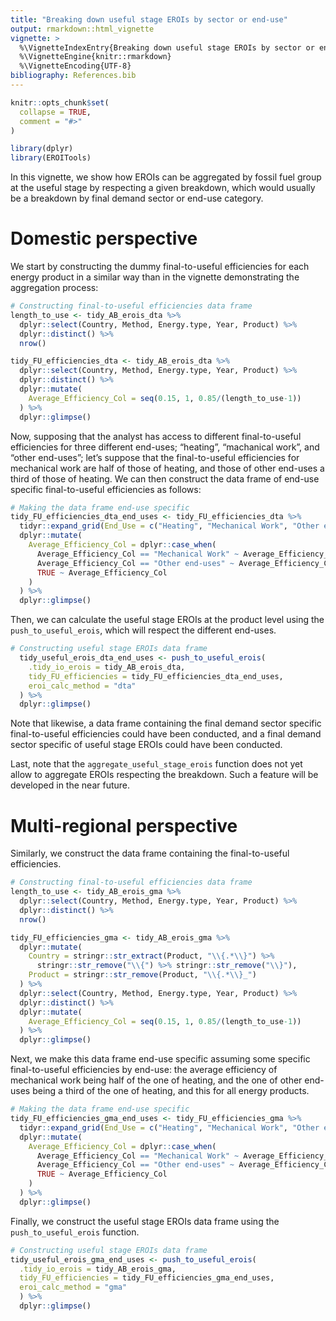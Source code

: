 ```yaml
---
title: "Breaking down useful stage EROIs by sector or end-use"
output: rmarkdown::html_vignette
vignette: >
  %\VignetteIndexEntry{Breaking down useful stage EROIs by sector or end-use}
  %\VignetteEngine{knitr::rmarkdown}
  %\VignetteEncoding{UTF-8}
bibliography: References.bib
---
```


```r
knitr::opts_chunk$set(
  collapse = TRUE,
  comment = "#>"
)
```

```r
library(dplyr)
library(EROITools)
```


In this vignette, we show how EROIs can be aggregated by fossil fuel group at the useful stage by respecting a given breakdown, which would usually be a breakdown by final demand sector or end-use category.


# Domestic perspective

We start by constructing the dummy final-to-useful efficiencies for each energy product in a similar way than in the vignette demonstrating the aggregation process:

```r
# Constructing final-to-useful efficiencies data frame
length_to_use <- tidy_AB_erois_dta %>%
  dplyr::select(Country, Method, Energy.type, Year, Product) %>%
  dplyr::distinct() %>%
  nrow()

tidy_FU_efficiencies_dta <- tidy_AB_erois_dta %>%
  dplyr::select(Country, Method, Energy.type, Year, Product) %>%
  dplyr::distinct() %>%
  dplyr::mutate(
    Average_Efficiency_Col = seq(0.15, 1, 0.85/(length_to_use-1))
  ) %>% 
  dplyr::glimpse()
```

Now, supposing that the analyst has access to different final-to-useful efficiencies for three different end-uses; "heating", "machanical work", and "other end-uses"; let's suppose that the final-to-useful efficiencies for mechanical work are half of those of heating, and those of other end-uses a third of those of heating. We can then construct the data frame of end-use specific final-to-useful efficiencies as follows:

```r
# Making the data frame end-use specific
tidy_FU_efficiencies_dta_end_uses <- tidy_FU_efficiencies_dta %>% 
  tidyr::expand_grid(End_Use = c("Heating", "Mechanical Work", "Other end-uses")) %>% 
  dplyr::mutate(
    Average_Efficiency_Col = dplyr::case_when(
      Average_Efficiency_Col == "Mechanical Work" ~ Average_Efficiency_Col / 2,
      Average_Efficiency_Col == "Other end-uses" ~ Average_Efficiency_Col / 3,
      TRUE ~ Average_Efficiency_Col
    )
  ) %>% 
  dplyr::glimpse()
```

Then, we can calculate the useful stage EROIs at the product level using the `push_to_useful_erois`, which will respect the different end-uses.

```r
# Constructing useful stage EROIs data frame
  tidy_useful_erois_dta_end_uses <- push_to_useful_erois(
    .tidy_io_erois = tidy_AB_erois_dta,
    tidy_FU_efficiencies = tidy_FU_efficiencies_dta_end_uses,
    eroi_calc_method = "dta"
  ) %>% 
  dplyr::glimpse()
```

Note that likewise, a data frame containing the final demand sector specific final-to-useful efficiencies could have been conducted, and a final demand sector specific of useful stage EROIs could have been conducted.

Last, note that the `aggregate_useful_stage_erois` function does not yet allow to aggregate EROIs respecting the breakdown. Such a feature will be developed in the near future.


<!--
Finally, we can aggregate useful stage EROIs in a similar way than when no breakdown is provided, using the `aggregate_useful_stage_erois` function. The function also uses the final use shares of each product within each fossil fuel group, as for the `aggregate_final_stage_erois` function.
!-->



# Multi-regional perspective

Similarly, we construct the data frame containing the final-to-useful efficiencies.

```r
# Constructing final-to-useful efficiencies data frame
length_to_use <- tidy_AB_erois_gma %>%
  dplyr::select(Country, Method, Energy.type, Year, Product) %>%
  dplyr::distinct() %>%
  nrow()

tidy_FU_efficiencies_gma <- tidy_AB_erois_gma %>%
  dplyr::mutate(
    Country = stringr::str_extract(Product, "\\{.*\\}") %>%
      stringr::str_remove("\\{") %>% stringr::str_remove("\\}"),
    Product = stringr::str_remove(Product, "\\{.*\\}_")
  ) %>%
  dplyr::select(Country, Method, Energy.type, Year, Product) %>%
  dplyr::distinct() %>%
  dplyr::mutate(
    Average_Efficiency_Col = seq(0.15, 1, 0.85/(length_to_use-1))
  ) %>%
  dplyr::glimpse()
```


Next, we make this data frame end-use specific assuming some specific final-to-useful efficiencies by end-use: the average efficiency of mechanical work being half of the one of heating, and the one of other end-uses being a third of the one of heating, and this for all energy products.

```r
# Making the data frame end-use specific
tidy_FU_efficiencies_gma_end_uses <- tidy_FU_efficiencies_gma %>%
  tidyr::expand_grid(End_Use = c("Heating", "Mechanical Work", "Other end-uses")) %>%
  dplyr::mutate(
    Average_Efficiency_Col = dplyr::case_when(
      Average_Efficiency_Col == "Mechanical Work" ~ Average_Efficiency_Col / 2,
      Average_Efficiency_Col == "Other end-uses" ~ Average_Efficiency_Col / 3,
      TRUE ~ Average_Efficiency_Col
    )
  ) %>%
  dplyr::glimpse()
```

Finally, we construct the useful stage EROIs data frame using the `push_to_useful_erois` function.

```r
# Constructing useful stage EROIs data frame
tidy_useful_erois_gma_end_uses <- push_to_useful_erois(
  .tidy_io_erois = tidy_AB_erois_gma,
  tidy_FU_efficiencies = tidy_FU_efficiencies_gma_end_uses,
  eroi_calc_method = "gma"
  ) %>%
  dplyr::glimpse()
```
